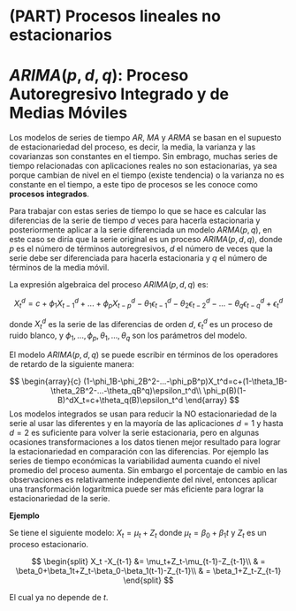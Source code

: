 # (PART) Procesos lineales no estacionarios {-}

# $ARIMA(p,d,q)$: Proceso Autoregresivo Integrado y de Medias Móviles

Los modelos de series de tiempo $AR$, $MA$ y $ARMA$ se basan en el supuesto de estacionariedad del proceso, es decir, la media, la varianza y las covarianzas son constantes en el tiempo. Sin embrago, muchas series de tiempo relacionadas con aplicaciones reales no son estacionarias, ya sea porque cambian de nivel en el tiempo (existe tendencia) o la varianza no es constante en el tiempo, a este tipo de procesos se les conoce como **procesos integrados**. 

Para trabajar con estas series de tiempo lo que se hace es calcular las diferencias de la serie de tiempo $d$ veces para hacerla estacionaria y posteriormente aplicar a la serie diferenciada un modelo $ARMA(p,q)$, en este caso se diría que la serie original es un proceso $ARIMA(p,d,q)$, donde $p$ es el número de términos autoregresivos, $d$ el número de veces que la serie debe ser diferenciada para hacerla estacionaria y $q$ el número de términos de la media móvil.

La expresión algebraica del proceso $ARIMA(p,d,q)$ es:

$$
X_t^d=c+\phi_1X_{t-1}^d+...+\phi_pX_{t-p}^d-\theta_1\epsilon_{t-1}^d-\theta_2\epsilon_{t-2}^d-...-\theta_q\epsilon_{t-q}^d+\epsilon_t^d
$$

donde $X_t^d$ es la serie de las diferencias de orden $d$, $\epsilon_t^d$ es un proceso de ruido blanco, y $\phi_1,...,\phi_p,\theta_1,...,\theta_q$ son los parámetros del modelo.

El modelo $ARIMA(p,d,q)$ se puede escribir en términos de los operadores de retardo de la siguiente manera:

$$
\begin{array}{c}
(1-\phi_1B-\phi_2B^2-...-\phi_pB^p)X_t^d=c+(1-\theta_1B-\theta_2B^2-...-\theta_qB^q)\epsilon_t^d\\
\phi_p(B)(1-B)^dX_t=c+\theta_q(B)\epsilon_t^d
\end{array}
$$
Los modelos integrados se usan para reducir la NO estacionariedad de la serie al usar las diferentes y en la mayoría de las aplicaciones $d=1$ y hasta $d=2$ es suficiente para volver la serie estacionaria, pero en algunas ocasiones transformaciones a los datos tienen mejor resultado para lograr la estacionariedad en comparación con las diferencias. Por ejemplo las series de tiempo económicas la variabilidad aumenta cuando el nivel promedio del proceso aumenta. Sin embargo el porcentaje de cambio en las observaciones es relativamente independiente del nivel, entonces aplicar una transformación logarítmica puede ser más eficiente para lograr la estacionariedad de la serie.

**Ejemplo**

Se tiene el siguiente modelo: $X_t = \mu_t +Z_t$ donde $\mu_t = \beta_0+\beta_1t$ y $Z_t$ es un proceso estacionario.

$$
\begin{split}
X_t -X_{t-1} &= \mu_t+Z_t-\mu_{t-1}-Z_{t-1}\\
& = \beta_0+\beta_1t+Z_t-\beta_0-\beta_1(t-1)-Z_{t-1}\\
& = \beta_1+Z_t-Z_{t-1}
\end{split}
$$

El cual ya no depende de $t$.
